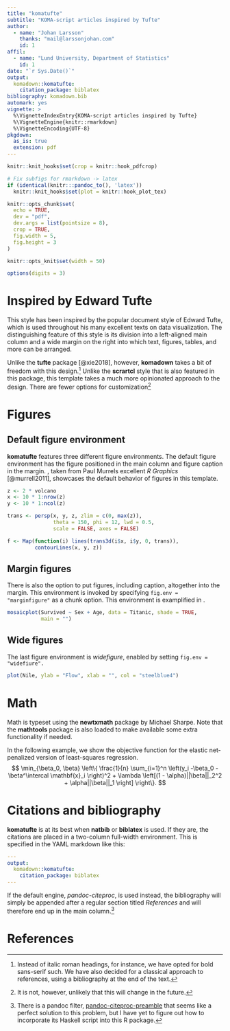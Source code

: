 ```yaml
---
title: "komatufte"
subtitle: "KOMA-script articles inspired by Tufte"
author:
  - name: "Johan Larsson"
    thanks: "mail@larssonjohan.com"
    id: 1
affil:
  - name: "Lund University, Department of Statistics"
    id: 1
date: "`r Sys.Date()`"
output: 
  komadown::komatufte:
    citation_package: biblatex
bibliography: komadown.bib
automark: yes
vignette: >
  %\VignetteIndexEntry{KOMA-script articles inspired by Tufte}
  %\VignetteEngine{knitr::rmarkdown}
  %\VignetteEncoding{UTF-8}
pkgdown:
  as_is: true
  extension: pdf
---
```


```r
knitr::knit_hooks$set(crop = knitr::hook_pdfcrop)

# Fix subfigs for rmarkdown -> latex
if (identical(knitr:::pandoc_to(), 'latex'))
  knitr::knit_hooks$set(plot = knitr::hook_plot_tex)

knitr::opts_chunk$set(
  echo = TRUE,
  dev = "pdf",
  dev.args = list(pointsize = 8),
  crop = TRUE,
  fig.width = 5,
  fig.height = 3
)

knitr::opts_knit$set(width = 50)

options(digits = 3)
```

# Inspired by Edward Tufte

This style has been inspired by the popular document style of Edward
Tufte, which is used throughout his many excellent texts on
data visualization. The distinguishing feature of this style is its
division into a left-aligned main column and a wide margin on the right
into which text, figures, tables, and more can be arranged.

Unlike the
**tufte** package [@xie2018], however, **komadown** takes a bit of 
freedom with this design.^[Instead of italic roman
headings, for instance, we have opted for bold sans-serif such. We have also
decided for a classical approach to references, using a bibliography
at the end of the text.] Unlike the **scrartcl** style that is
also featured in this package, this template takes a much more 
opinionated approach to the design. There are fewer options for
customization^[It is not, however, unlikely that this will change
in the future.]

# Figures

## Default figure environment

**komatufte** features three different figure environments.
The default figure environment has the figure 
positioned in the main column and figure caption in the margin.
\autoref{fig:figure}, taken from Paul Murrels excellent *R Graphics* 
[@murrell2011], showcases the default
behavior of figures in this template.

```r
z <- 2 * volcano
x <- 10 * 1:nrow(z)
y <- 10 * 1:ncol(z)

trans <- persp(x, y, z, zlim = c(0, max(z)), 
               theta = 150, phi = 12, lwd = 0.5,
               scale = FALSE, axes = FALSE)

f <- Map(function(i) lines(trans3d(i$x, i$y, 0, trans)),
         contourLines(x, y, z))
```

## Margin figures

There is also the option to put figures, including caption,
altogether into the margin. This environment is invoked by
specifying `fig.env = "marginfigure"` as a chunk option. This
environment is examplified in \autoref{fig:marginfigure}.

```r
mosaicplot(Survived ~ Sex + Age, data = Titanic, shade = TRUE,
           main = "")
```

## Wide figures

The last figure environment is *widefigure*, enabled by
setting `fig.env = "widefiure".`

```r
plot(Nile, ylab = "Flow", xlab = "", col = "steelblue4")
```

# Math

Math is typeset using the **newtxmath** package by Michael Sharpe. Note that
the **mathtools** package is also loaded to make available some extra
functionality if needed.

In the following example, we show the objective function for
the elastic net-penalized version of least-squares regression. 
$$
\min_{\beta_0, \beta}
\left\{
  \frac{1}{n} \sum_{i=1}^n \left(y_i -\beta_0 - \beta^\intercal \mathbf{x}_i \right)^2
  + \lambda \left[(1 - \alpha)||\beta||_2^2 + \alpha||\beta||_1 \right]
\right\}.
$$

# Citations and bibliography

**komatufte** is at its best when **natbib** or **biblatex** is
used. If they are, the citations are placed in a two-column full-width
environment. This is specified in the YAML markdown like this:

```yaml
---
output: 
  komadown::komatufte:
    citation_package: biblatex
---
```

If the default engine, *pandoc-citeproc*, is used instead, the
bibliography will simply be appended after a regular section
titled *References* and will therefore end up in the 
main column.^[There is a pandoc filter, [pandoc-citeproc-preamble](https://github.com/spwhitton/pandoc-citeproc-preamble) that
seems like a perfect solution to this problem, but I have yet to figure out how
to incorporate its Haskell script into this R package.]

# References


